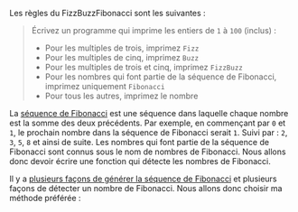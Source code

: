 Les règles du FizzBuzzFibonacci sont les suivantes :

> Écrivez un programme qui imprime les entiers de `1` à `100` (inclus) :
> - Pour les multiples de trois, imprimez `Fizz`
> - Pour les multiples de cinq, imprimez `Buzz`
> - Pour les multiples de trois et cinq, imprimez `FizzBuzz`
> - Pour les nombres qui font partie de la séquence de Fibonacci, imprimez uniquement `Fibonacci`
> - Pour tous les autres, imprimez le nombre

La [séquence de Fibonacci](https://fr.wikipedia.org/wiki/Suite_de_Fibonacci) est une séquence dans laquelle chaque nombre est la somme des deux précédents.
Par exemple, en commençant par `0` et `1`, le prochain nombre dans la séquence de Fibonacci serait `1`.
Suivi par : `2`, `3`, `5`, `8` et ainsi de suite.
Les nombres qui font partie de la séquence de Fibonacci sont connus sous le nom de nombres de Fibonacci. Nous allons donc devoir écrire une fonction qui détecte les nombres de Fibonacci.

Il y a [plusieurs façons de générer la séquence de Fibonacci](https://rosettacode.org/wiki/Fibonacci_sequence) et plusieurs façons de détecter un nombre de Fibonacci.
Nous allons donc choisir ma méthode préférée :